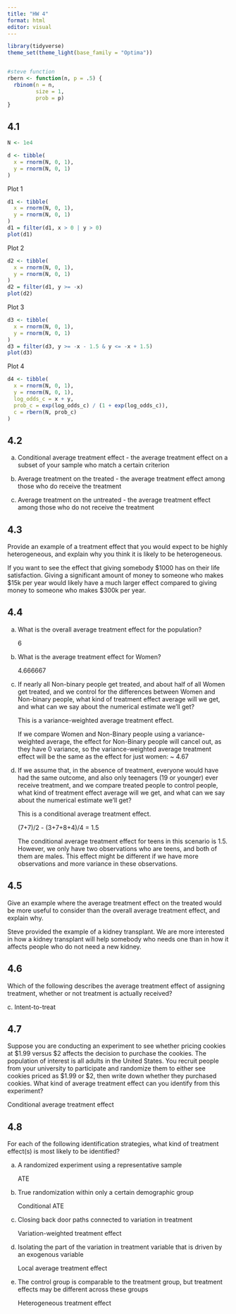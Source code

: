 ```yaml
---
title: "HW 4"
format: html
editor: visual
---
```


```r
library(tidyverse)
theme_set(theme_light(base_family = "Optima"))


#steve function
rbern <- function(n, p = .5) {
  rbinom(n = n,
         size = 1,
         prob = p)
}

```

## 4.1

```r
N <- 1e4

d <- tibble(
  x = rnorm(N, 0, 1),
  y = rnorm(N, 0, 1)
)
```

Plot 1

```r
d1 <- tibble(
  x = rnorm(N, 0, 1),
  y = rnorm(N, 0, 1)
)
d1 = filter(d1, x > 0 | y > 0)
plot(d1)
```

Plot 2

```r
d2 <- tibble(
  x = rnorm(N, 0, 1),
  y = rnorm(N, 0, 1)
)
d2 = filter(d1, y >= -x)
plot(d2)
```

Plot 3

```r
d3 <- tibble(
  x = rnorm(N, 0, 1),
  y = rnorm(N, 0, 1)
)
d3 = filter(d3, y >= -x - 1.5 & y <= -x + 1.5)
plot(d3)
```

Plot 4

```r
d4 <- tibble(
  x = rnorm(N, 0, 1),
  y = rnorm(N, 0, 1),
  log_odds_c = x + y,
  prob_c = exp(log_odds_c) / (1 + exp(log_odds_c)),
  c = rbern(N, prob_c)
)


```

## 4.2

a.  Conditional average treatment effect - the average treatment effect on a subset of your sample who match a certain criterion

b.  Average treatment on the treated - the average treatment effect among those who do receive the treatment

c.  Average treatment on the untreated - the average treatment effect among those who do not receive the treatment

## 4.3

Provide an example of a treatment effect that you would expect to be highly heterogeneous, and explain why you think it is likely to be heterogeneous.

If you want to see the effect that giving somebody \$1000 has on their life satisfaction. Giving a significant amount of money to someone who makes \$15k per year would likely have a much larger effect compared to giving money to someone who makes \$300k per year.

## 4.4

a.  What is the overall average treatment effect for the population?

    6

b.  What is the average treatment effect for Women?

    4.666667

c.  If nearly all Non-binary people get treated, and about half of all Women get treated, and we control for the differences between Women and Non-binary people, what kind of treatment effect average will we get, and what can we say about the numerical estimate we’ll get?

    This is a variance-weighted average treatment effect.

    If we compare Women and Non-Binary people using a variance-weighted average, the effect for Non-Binary people will cancel out, as they have 0 variance, so the variance-weighted average treatment effect will be the same as the effect for just women: \~ 4.67

d.  If we assume that, in the absence of treatment, everyone would have had the same outcome, and also only teenagers (19 or younger) ever receive treatment, and we compare treated people to control people, what kind of treatment effect average will we get, and what can we say about the numerical estimate we’ll get?

    This is a conditional average treatment effect.

    (7+7)/2 - (3+7+8+4)/4 = 1.5

    The conditional average treatment effect for teens in this scenario is 1.5. However, we only have two observations who are teens, and both of them are males. This effect might be different if we have more observations and more variance in these observations.

## 4.5

Give an example where the average treatment effect on the treated would be more useful to consider than the overall average treatment effect, and explain why.

Steve provided the example of a kidney transplant. We are more interested in how a kidney transplant will help somebody who needs one than in how it affects people who do not need a new kidney.

## 4.6

Which of the following describes the average treatment effect of assigning treatment, whether or not treatment is actually received?

c\. Intent-to-treat

## 4.7

Suppose you are conducting an experiment to see whether pricing cookies at \$1.99 versus \$2 affects the decision to purchase the cookies. The population of interest is all adults in the United States. You recruit people from your university to participate and randomize them to either see cookies priced as \$1.99 or \$2, then write down whether they purchased cookies. What kind of average treatment effect can you identify from this experiment?

Conditional average treatment effect

## 4.8

For each of the following identification strategies, what kind of treatment effect(s) is most likely to be identified?

a.  A randomized experiment using a representative sample

    ATE

b.  True randomization within only a certain demographic group

    Conditional ATE

c.  Closing back door paths connected to variation in treatment

    Variation-weighted treatment effect

d.  Isolating the part of the variation in treatment variable that is driven by an exogenous variable

    Local average treatment effect

e.  The control group is comparable to the treatment group, but treatment effects may be different across these groups

    Heterogeneous treatment effect

